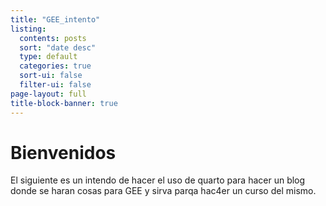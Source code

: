 ```yaml
---
title: "GEE_intento"
listing:
  contents: posts
  sort: "date desc"
  type: default
  categories: true
  sort-ui: false
  filter-ui: false
page-layout: full
title-block-banner: true
---
```


# Bienvenidos

El siguiente es un intendo de hacer el uso de quarto para hacer un blog donde se haran cosas para GEE y sirva parqa hac4er un curso del mismo. 

